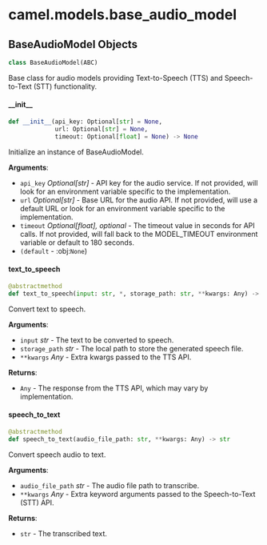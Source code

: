 <a id="camel.models.base_audio_model"></a>

# camel.models.base\_audio\_model

<a id="camel.models.base_audio_model.BaseAudioModel"></a>

## BaseAudioModel Objects

```python
class BaseAudioModel(ABC)
```

Base class for audio models providing Text-to-Speech (TTS) and
Speech-to-Text (STT) functionality.

<a id="camel.models.base_audio_model.BaseAudioModel.__init__"></a>

#### \_\_init\_\_

```python
def __init__(api_key: Optional[str] = None,
             url: Optional[str] = None,
             timeout: Optional[float] = None) -> None
```

Initialize an instance of BaseAudioModel.

**Arguments**:

- `api_key` _Optional[str]_ - API key for the audio service. If not
  provided, will look for an environment variable specific to the
  implementation.
- `url` _Optional[str]_ - Base URL for the audio API. If not provided,
  will use a default URL or look for an environment variable
  specific to the implementation.
- `timeout` _Optional[float], optional_ - The timeout value in seconds
  for API calls. If not provided, will fall back to the
  MODEL_TIMEOUT environment variable or default to 180 seconds.
- `(default` - :obj:`None`)

<a id="camel.models.base_audio_model.BaseAudioModel.text_to_speech"></a>

#### text\_to\_speech

```python
@abstractmethod
def text_to_speech(input: str, *, storage_path: str, **kwargs: Any) -> Any
```

Convert text to speech.

**Arguments**:

- `input` _str_ - The text to be converted to speech.
- `storage_path` _str_ - The local path to store the
  generated speech file.
- `**kwargs` _Any_ - Extra kwargs passed to the TTS API.
  

**Returns**:

- `Any` - The response from the TTS API, which may vary by
  implementation.

<a id="camel.models.base_audio_model.BaseAudioModel.speech_to_text"></a>

#### speech\_to\_text

```python
@abstractmethod
def speech_to_text(audio_file_path: str, **kwargs: Any) -> str
```

Convert speech audio to text.

**Arguments**:

- `audio_file_path` _str_ - The audio file path to transcribe.
- `**kwargs` _Any_ - Extra keyword arguments passed to the
  Speech-to-Text (STT) API.
  

**Returns**:

- `str` - The transcribed text.

